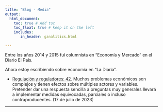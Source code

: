 ---
title: "Blog - Media"
output: 
  html_document:
    toc: true # Add toc
    toc_float: true # keep it on the left
    includes:
       in_header: ganalitics.html

---

Entre los años 2014 y 2015 fuí columnista en "Economía y Mercado" en el Diario El País.

Ahora estoy escribiendo sobre economía en "La Diaria".

- [Regulación y reguladores: 42](https://ladiaria.com.uy/economia/articulo/2023/7/regulacion-y-reguladores-42/). 
Muchos problemas económicos son complejos y tienen efectos sobre múltiples actores y variables. Pretender dar una respuesta sencilla a preguntas muy generales llevará a implementar medidas equivocadas, parciales o incluso contraproducentes. (17 de julio de 2023)

---